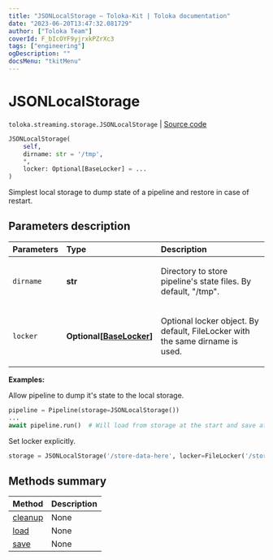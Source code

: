 ```yaml
---
title: "JSONLocalStorage — Toloka-Kit | Toloka documentation"
date: "2023-06-20T13:47:32.081729"
author: ["Toloka Team"]
coverId: F_bIcOYF9yjrxkPZrXc3
tags: ["engineering"]
ogDescription: ""
docsMenu: "tkitMenu"
---
```


# JSONLocalStorage

`toloka.streaming.storage.JSONLocalStorage` | [Source code](https://github.com/Toloka/toloka-kit/blob/v1.2.0/src/streaming/storage.py#L58)

```python
JSONLocalStorage(
    self,
    dirname: str = '/tmp',
    *,
    locker: Optional[BaseLocker] = ...
)
```

Simplest local storage to dump state of a pipeline and restore in case of restart.

## Parameters description

| Parameters | Type | Description |
| :----------| :----| :-----------|
`dirname`|**str**|<p>Directory to store pipeline's state files. By default, &quot;/tmp&quot;.</p>
`locker`|**Optional\[[BaseLocker](/docs/toloka-kit/reference/toloka.streaming.locker.BaseLocker)\]**|<p>Optional locker object. By default, FileLocker with the same dirname is used.</p>

**Examples:**

Allow pipeline to dump it's state to the local storage.

```python
pipeline = Pipeline(storage=JSONLocalStorage())
...
await pipeline.run()  # Will load from storage at the start and save after each iteration.
```

Set locker explicitly.

```python
storage = JSONLocalStorage('/store-data-here', locker=FileLocker('/store-locks-here'))
```

## Methods summary

| Method | Description |
| :------| :-----------|
[cleanup](/docs/toloka-kit/reference/toloka.streaming.storage.JSONLocalStorage.cleanup)| None
[load](/docs/toloka-kit/reference/toloka.streaming.storage.JSONLocalStorage.load)| None
[save](/docs/toloka-kit/reference/toloka.streaming.storage.JSONLocalStorage.save)| None